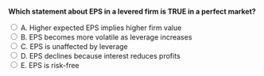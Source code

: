 ::: {.question-block}

<form onsubmit="event.preventDefault(); checkAnswer('module7_mcq_q22')" data-correct-answer="B">
<strong style="display: block;">Which statement about EPS in a levered firm is TRUE in a perfect market?</strong>

<label><input type="radio" name="module7_mcq_q22" value="A"> A. Higher expected EPS implies higher firm value</label><br>
<label><input type="radio" name="module7_mcq_q22" value="B"> B. EPS becomes more volatile as leverage increases</label><br>
<label><input type="radio" name="module7_mcq_q22" value="C"> C. EPS is unaffected by leverage</label><br>
<label><input type="radio" name="module7_mcq_q22" value="D"> D. EPS declines because interest reduces profits</label><br>
<label><input type="radio" name="module7_mcq_q22" value="E"> E. EPS is risk-free</label><br>
</form>

<div id="feedback-module7_mcq_q22" class="feedback" data-status="" style="display:none;">
✅ Correct: B. Leverage magnifies earnings variability; value does not change in perfect markets.
</div>

:::

